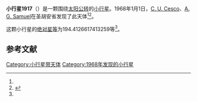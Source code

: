 {{Infobox planet
| bgcolour = #FFFFC0
| name = 1917 Cuyo
| symbol = 
| image = 
| caption = 
| discovery = yes
| discovery_ref = 
| discoverer = [[C._U._Cesco|C. U. Cesco]]、[[A._G._Samuel|A. G. Samuel]]
| discovery_site = [[圣胡安省|圣胡安省]] 
| discovered = 1968年1月1日
| designations = yes
| mp_name = 
| named_after = 
| alt_names = 
| mp_category = [[阿莫尔型小行星|阿莫尔型小行星]]
| orbit_ref = <ref name="a">[http://ssd.jpl.nasa.gov/sbdb.cgi?sstr=1917 1917 Cuyo] {{Wayback|url=http://ssd.jpl.nasa.gov/sbdb.cgi?sstr=1917 |date=20210121060117 }}，小行星數據庫瀏覽器（JPL Small-Body Database Browser）－[[美国国家航空航天局|美国国家航空航天局]]喷气推进实验室</ref>
| epoch = 2456400.5 (2013年4月18日更新)
| aphelion = {{convert|3.234658823455298|AU|km|3|abbr=on|lk=out}}
| perihelion = {{convert|1.065815487457573|AU|km|3|abbr=on}}
| semimajor = {{convert|2.150237155456435|AU|km|3|abbr=on}}
| eccentricity = 0.504326541
| period = 1151.669777 [[日|日]]<br />3.15[[儒略年|儒略年]]
| avg_speed = 
| inclination = 23.93844733028249
| asc_node = 188.3518118194885
| mean_anomaly = 
| arg_peri = 194.4126617413259
| satellites = 
| physical_characteristics = yes
| dimensions = 
| mass = 
| density = 
| surface_grav = 
| escape_velocity = 
| sidereal_day = 
| axial_tilt = 
| pole_ecliptic_lat = 
| pole_ecliptic_lon = 
| albedo = 
| temperatures= 
| temp_name1 = 
| mean_temp_1 = 
| max_temp_1 = 
| temp_name2 = 
| max_temp_2 = 
| spectral_type = 
| abs_magnitude = 194.4126617413259
}}

'''小行星1917'''（{{lang-en|1917 Cuyo}}）是一颗围绕[[太阳|太阳]][[公转|公转]]的[[小行星|小行星]]。1968年1月1日，[[C._U._Cesco|C. U. Cesco]]、[[A._G._Samuel|A. G. Samuel]]在圣胡安省发现了此天体<ref name="a" /><ref>{{cite news|title=小行星列表|url=http://cfa-www.harvard.edu/iau/lists/NumberedMPs.txt|accessdate=2013-07-08|newspaper=哈佛大学|archive-date=2008-05-17|archive-url=https://web.archive.org/web/20080517010638/http://cfa-www.harvard.edu/iau/lists/NumberedMPs.txt|dead-url=no}}</ref>。

这颗小行星的[[绝对星等|绝对星等]]为194.4126617413259等<ref name="a" />。

==参考文献==
{{reflist}}
{{Minor Planet Number|[[小行星1916|小行星1916]]|[[小行星1918|小行星1918]]}}

{{小天体}}

[[Category:小行星带天体|Category:小行星带天体]]
[[Category:1968年发现的小行星|Category:1968年发现的小行星]]

{{asteroid-stub}}